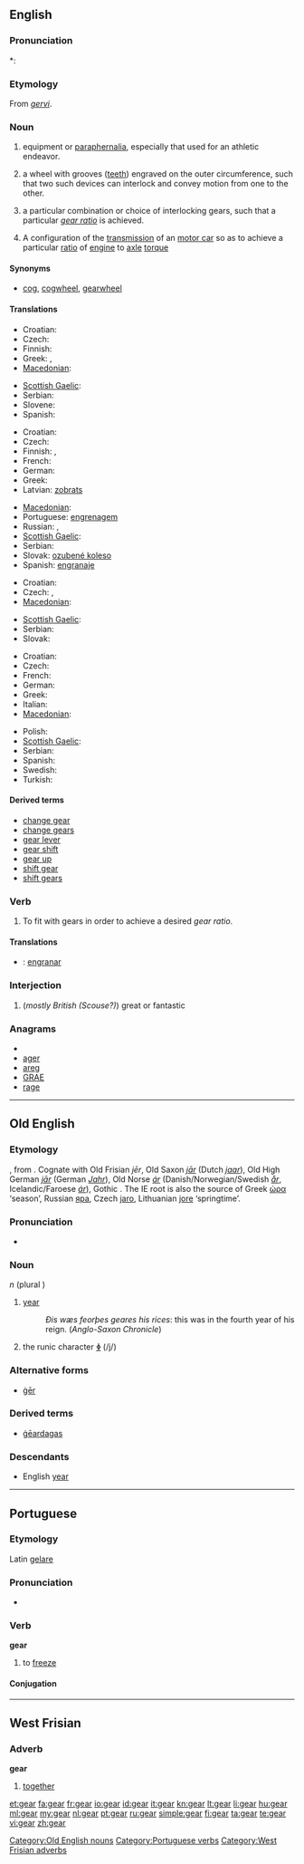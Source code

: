 {{wikipedia|dab=gear (disambiguation)|gear}}
{{also|géar|gèar}}
==English==

===Pronunciation===
*: {{rhymes|ɪə(r)}}

===Etymology===
From {{etyl|non}} ''[[gervi]]''.

===Noun===
{{wikipedia}}
{{en-noun|s|-}}

# {{uncountable}} equipment or [[paraphernalia]], especially that used for an athletic endeavor.
# {{countable}} a wheel with grooves ([[tooth|teeth]]) engraved on the outer circumference, such that two such devices can interlock and convey motion from one to the other.
# {{countable}} a particular combination or choice of interlocking gears, such that a particular ''[[gear ratio]]'' is achieved.
# {{countable}} A configuration of the [[transmission]] of an [[motor car]] so as to achieve a particular [[ratio]] of [[engine]] to [[axle]] [[torque]]

====Synonyms====
* [[cog]], [[cogwheel]], [[gearwheel]]

====Translations====
{{trans-top|equipment of paraphernalia}}
* Croatian: {{t-|hr|oprema|f}}
* Czech: {{t+|cs|vybavení|n}}
* Finnish: {{t-|fi|varusteet|p}}
* Greek: {{t|el|εξοπλισμός|m|tr=eksoplismós}}, {{t|el|σύνεργα|n|p|tr=sýnerga}}
* [[Macedonian]]: {{t-|mk|опрема|f|tr=óprema}}
{{trans-mid}}
* [[Scottish Gaelic]]: {{t-|gd|uidheam|f|xs=Scottish Gaelic}}
* Serbian: {{t-|sr|опрема|f|tr=oprema|sc=Cyrl}}
* Slovene: {{t-|sl|oprema|m}}
* Spanish: {{t-|es|equipo|m}}
{{trans-bottom}}

{{trans-top|a wheel with grooves}}
* Croatian: {{t|hr|zupčanik|m}}
* Czech: {{t-|cs|ozubené kolo|n}}
* Finnish: {{t-|fi|hammasratas}}, {{t+|fi|ratas}}
* French: {{t+|fr|engrenage|m}}
* German: {{t+|de|Zahnrad|n}}
* Greek: {{t|el|οδοντωτός τροχός|m|tr=odontotós trochós}}
* Latvian: [[zobrats]] {{m}}
{{trans-mid}}
* [[Macedonian]]: {{t|mk|запченик|m|tr=zápčenik}}
* Portuguese: [[engrenagem]]
* Russian: {{t|ru|зубчатое колесо|n|tr=zúbčatoje kol'esó}}, {{t+|ru|шестерня|f|tr=šest'ern'a}}
* [[Scottish Gaelic]]: {{t-|gd|cuibhle-ghèar|f|xs=Scottish Gaelic}}
* Serbian: {{t|sr|зупчаник|m|tr=zupčanik|sc=Cyrl}}
* Slovak: [[ozubené koleso]] {{n}}
* Spanish: [[engranaje]] {{m}}
{{trans-bottom}}

{{trans-top|a particular combination or choice of interlocking gears}}
* Croatian: {{t+|hr|brzina|f}}
* Czech: {{t-|cs|převod|m}}, {{t-|cs|soukolí|n}}
* [[Macedonian]]: {{t-|mk|брзина|f|tr=b'rzina}}
{{trans-mid}}
* [[Scottish Gaelic]]: {{t-|gd|gèar|m|xs=Scottish Gaelic}}
* Serbian: {{t|sr|степен преноса|m|tr=stepen prenosa|sc=Cyrl}}
* Slovak: {{t-|sk|prevod|m}}
{{trans-bottom}}

{{trans-top|motor car transmission}}
* Croatian: {{t|hr|stupanj prijenosa|m}}
* Czech: {{t-|cs|převod|m}}
* French: {{t+|fr|vitesse|f}}
* German: {{t+|de|Gangschaltung|f}}
* Greek: {{t|el|ταχύτητα|f|tr=tachýtita}}
* Italian: {{t-|it|cambio|m}}
* [[Macedonian]]: {{t-|mk|пренос|m|tr=prénos}}
{{trans-mid}}
* Polish: {{t+|pl|bieg|m}}
* [[Scottish Gaelic]]: {{t-|gd|gèar|m|xs=Scottish Gaelic}}
* Serbian: {{t-|sr|брзина|f|tr=brzina|sc=Cyrl}}
* Spanish: {{t-|es|marcha|f}}
* Swedish: {{t+|sv|växel|c}}
* Turkish: {{t+|tr|vites}}
{{trans-bottom}}

====Derived terms====
* [[change gear]]
* [[change gears]]
* [[gear lever]]
* [[gear shift]]
* [[gear up]]
* [[shift gear]]
* [[shift gears]]

===Verb===
{{en-verb}}

# To fit with gears in order to achieve a desired ''gear ratio''.
{{rfquote}}

====Translations====
{{checktrans}}
* {{ttbc|Spanish}}: [[engranar]]

===Interjection===
{{infl|en|interjection}}

# (''mostly British (Scouse?)'') great or fantastic

===Anagrams===
* {{alphagram|aegr}}
* [[ager#English|ager]]
* [[areg#English|areg]]
* [[GRAE#English|GRAE]]
* [[rage#English|rage]]

----

==Old English==

===Etymology===
{{wikipedia|Jēran}}
{{proto|Germanic|jaeram|lang=ang}}, from {{proto|Indo-European|yōr-|lang=ang}}.  Cognate with Old Frisian ''jēr'', Old Saxon ''[[jār]]'' (Dutch ''[[jaar]]''), Old High German ''[[jār]]'' (German ''[[Jahr]]''), Old Norse ''[[ár]]'' (Danish/Norwegian/Swedish ''[[år]]'', Icelandic/Faroese ''[[ár]]''), Gothic {{term|𐌾𐌴𐍂|tr=jer}}.  The IE root is also the source of Greek [[ὡρα]] ‘season’, Russian [[яра]], Czech [[jaro]],  Lithuanian [[jore]] ‘springtime’.

===Pronunciation===
* {{IPA|/jæːɑr/|/jɑːr/|lang=ang}}

===Noun===
{{unicode|'''ġēar'''}} ''n'' (plural {{unicode|'''ġēar'''}})

# [[year]]
#: ''Ðis wæs feorþes geares his rices'': this was in the fourth year of his reign.  (''Anglo-Saxon Chronicle'')
# the runic character '''[[ᛄ]]''' (/j/)

===Alternative forms===
* [[ger#Old English|ġēr]]

===Derived terms===
* [[geardagas|ġēardagas]]

===Descendants===
* English [[year]]

[[Category:Old English nouns]]

----

==Portuguese==

===Etymology===
Latin [[gelare]]

===Pronunciation===
* {{IPA|ʒɨˈaɾ|lang=pt}}

===Verb===
'''gear'''

# to [[freeze]]

====Conjugation====
{{ptconjneeded}}

[[Category:Portuguese verbs]]

----

==West Frisian==

===Adverb===
'''gear'''

# [[together]]

[[Category:West Frisian adverbs]]

[[et:gear]]
[[fa:gear]]
[[fr:gear]]
[[io:gear]]
[[id:gear]]
[[it:gear]]
[[kn:gear]]
[[lt:gear]]
[[li:gear]]
[[hu:gear]]
[[ml:gear]]
[[my:gear]]
[[nl:gear]]
[[pt:gear]]
[[ru:gear]]
[[simple:gear]]
[[fi:gear]]
[[ta:gear]]
[[te:gear]]
[[vi:gear]]
[[zh:gear]]